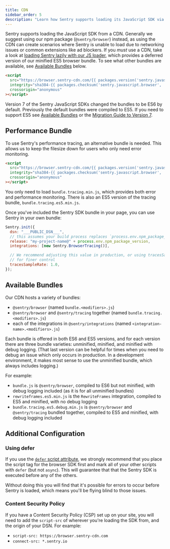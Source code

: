 ```yaml
---
title: CDN
sidebar_order: 5
description: "Learn how Sentry supports loading its JavaScript SDK via a CDN."
---
```



Sentry supports loading the JavaScript SDK from a CDN. Generally we suggest using our npm package (`@sentry/browser`) instead, as using the CDN can create scenarios where Sentry is unable to load due to networking issues or common extensions like ad blockers. If you _must_ use a CDN, take a look at [loading Sentry lazily with our JS loader](../lazy-load-sentry/), which provides a deferred version of our minified ES5 browser bundle. To see what other bundles are available, see [Available Bundles](#available-bundles) below.

```html {tabTitle: CDN}
<script
  src="https://browser.sentry-cdn.com/{{ packages.version('sentry.javascript.browser') }}/bundle.min.js"
  integrity="sha384-{{ packages.checksum('sentry.javascript.browser', 'bundle.min.js', 'sha384-base64') }}"
  crossorigin="anonymous"
></script>
```

<Alert level="info" title="Updates to naming scheme in SDK Version 7">

Version 7 of the Sentry JavaScript SDKs changed the bundles to be ES6 by default.
Previously the default bundles were compiled to ES5. If you need to support ES5 see [Available Bundles](#available-bundles) or the [Migration Guide to Version 7](TODO).

</Alert>

## Performance Bundle

To use Sentry's performance tracing, an alternative bundle is needed. This allows us to keep the filesize down for users who only need error monitoring.

```html {tabTitle: CDN}
<script
  src="https://browser.sentry-cdn.com/{{ packages.version('sentry.javascript.browser') }}/bundle.tracing.min.js"
  integrity="sha384-{{ packages.checksum('sentry.javascript.browser', 'bundle.tracing.min.js', 'sha384-base64') }}"
  crossorigin="anonymous"
></script>
```

<Note>

You only need to load `bundle.tracing.min.js`, which provides both error and performance monitoring. There is also an ES5 version of the tracing bundle, `bundle.tracing.es5.min.js`.

</Note>

Once you've included the Sentry SDK bundle in your page, you can use Sentry in your own bundle:

```javascript {tabTitle: CDN}
Sentry.init({
  dsn: "___PUBLIC_DSN___",
  // this assumes your build process replaces `process.env.npm_package_version` with a value
  release: "my-project-name@" + process.env.npm_package_version,
  integrations: [new Sentry.BrowserTracing()],

  // We recommend adjusting this value in production, or using tracesSampler
  // for finer control
  tracesSampleRate: 1.0,
});
```

## Available Bundles

Our CDN hosts a variety of bundles:

- `@sentry/browser` (named `bundle.<modifiers>.js`)
- `@sentry/browser` and `@sentry/tracing` together (named `bundle.tracing.<modifiers>.js`)
- each of the integrations in `@sentry/integrations` (named `<integration-name>.<modifiers>.js`)

Each bundle is offered in both ES6 and ES5 versions, and for each version there are three bundle varieties: unminified, minified, and minified with debug logging. (That last version can be helpful for times when you need to debug an issue which only occurs in production. In a development environment, it makes most sense to use the unminified bundle, which always includes logging.)

For example:

- `bundle.js` is `@sentry/browser`, compiled to ES6 but not minified, with debug logging included (as it is for all unminified bundles)
- `rewriteframes.es5.min.js` is the `RewriteFrames` integration, compiled to ES5 and minified, with no debug logging
- `bundle.tracing.es5.debug.min.js` is `@sentry/browser` and `@sentry/tracing` bundled together, compiled to ES5 and minified, with debug logging included

<JsBundleList />

## Additional Configuration

### Using defer

If you use the [`defer` script attribute](https://developer.mozilla.org/en-US/docs/Web/HTML/Element/script#attr-defer), we strongly recommend that you place the script tag for the browser SDK first and mark all of your other scripts with `defer` (but not `async`). This will guarantee that that the Sentry SDK is executed before any of the others.

Without doing this you will find that it's possible for errors to occur before Sentry is loaded, which means you'll be flying blind to those issues.

### Content Security Policy

If you have a Content Security Policy (CSP) set up on your site, you will need to add the `script-src` of wherever you're loading the SDK from, and the origin of your DSN. For example:

- `script-src: https://browser.sentry-cdn.com`
- `connect-src: *.sentry.io`
